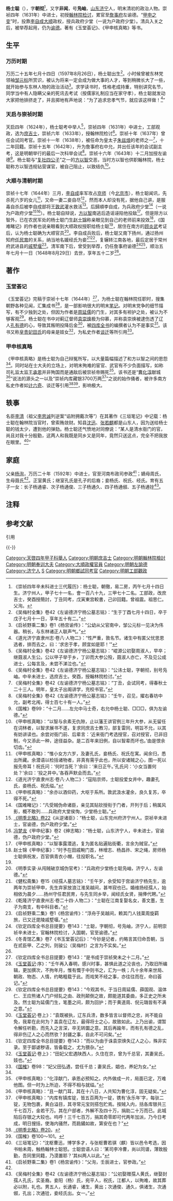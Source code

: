 {{明清人物信息框
| 姓名 = 杨士聪
| 原名 =
| 圖片名稱 = 
| 圖片大小 = 220px
| 圖片說明 = 
| 最高職務 = 大明奉训大夫詹事府左谕德<br>大顺兵政府少堂<br>大清詹事府左谕德
| 最高散阶 =
| 國家 = 
| 爵位 =
| 籍貫 = [[山东|山东]][[兖州府|兖州府]][[济宁州|济宁州]]
| 族裔 = 漢族
| 旗籍 = 
| 字號 = 字朝彻、非闻，號凫岫
| 室名 = 
| 諡號 = 
| 出生日期 = 1597年8月26日
| 出生地點 = 出生地不详
| 逝世日期 = 1648年8月29日
| 逝世地點 = [[江南省|江南省]]常州府武进县
| 墓葬 =
| 配偶 = 正室 黄氏、繼室 孔氏<br>側石 杨氏、祝氏、经氏
| 親屬 = 父 [[杨洵|杨洵]]，嫡母 周氏，母親 聂氏<br>杨通睿、通俊、通久、通俶，通铨
| 出身 = 
*天啓四年甲子科舉人
*崇禎四年辛未科同進士出身
| 經歷 = 
| 著作 =
*《玉堂荟记》
*《甲申核真略》
*《静远堂集》<small> 已佚</small>
*《戊寅杂咏》<small> 已佚</small>
*《济上遗闻》<small> 已佚</small>
}}

'''杨士聪'''（{{Bd|1597年|8月26日|1648年|8月29日|catIdx=Yang杨}}），字'''朝彻'''<ref>《崇祯四年辛未科进士三代履历》：杨士聪，朝徹，易二房，丙午七月十四日生。济宁州人，甲子七十一名，會一百八十九，三甲七十二名。工部政，改庶吉士，癸酉授簡討，丁丑同考，戊寅東宫較書，己卯回籍。曾祖震。祖思仁。父洵。</ref>，又字'''非闻'''，号'''凫岫'''，[[山东|山东]][[济宁|济宁]]人，明末清初的政治人物。崇祯四年（1631年）中进士，初授[[翰林院|翰林院]][[检讨|检讨]]，累官至[[詹事府|詹事府]]左谕德。“[[甲申之變|甲申之变]]”时，投靠[[李自成|李自成]][[大順_(政權)|大顺]]政权，授兵政府少堂（一说为户政府少堂）。清兵入关之后，被举荐起用，仍为[[谕德|谕德]]。著有《玉堂荟记》、《甲申核真略》等书。

==生平==

=== 万历时期 ===
万历二十五年七月十四日（1597年8月26日），杨士聪出生<ref name=":0">《吴梅村全集》卷42《左谕德济宁杨公墓志铭》：“生于丁酉七月十四日，卒于戊子七月十一日，享年五十有二。”</ref>。小时候曾被东林党领袖[[鄒元標|邹元标]]所赏识，被认为将来一定会成为做大事的人才，等到稍微长大了一些，就开始参与东林人物的政治活动<ref>《启祯野乘二集》卷1《杨宫谕传》：“公幼从父官南中，邹公元标一见决为伟器。稍长，与东林诸正人联声气。”</ref>。求学读书时，性格老成持重，特别讲究名节，同学当中有人隐瞒父亲的死讯去考试（按儒家礼制应当在家守孝），杨士聪就发动大家把他排挤走了，并且掷地有声地说：“为了追求忠孝气节，就应该这样做！<ref>《道光济宁直隶州志·卷八·人物二》：“性严重，敦名节。诸生中有匿父忧思恩选者，排而去之，曰：‘求忠于孝，顾宜如是耶！’”</ref>”

=== 天启与崇祯时期 ===
天启四年（1624年），杨士聪考中举人<ref name=":3">《吴梅村全集》卷42《左谕德济宁杨公墓志铭》：“崐源公初娶周淑人，早卒；继聂淑人生公。公以甲子举于乡，丁卯而大参公殁，聂淑人亦亡，不及见公成进士，公每言及，未尝不涕泣也。”</ref>，崇祯四年（1631年）中进士，工部观政，选为[[庶吉士|庶吉士]]，崇祯六年（1633年），授翰林院检讨<ref>《吴梅村全集》卷42《左谕德济宁杨公墓志铭》：“公讳士聪，字朝彻，别号凫岫。中辛未进士，选庶吉士。癸酉，授翰林院检讨。”</ref>。崇祯十年（1637年）曾任会试同考官。崇祯十一年（1638年），被任命为皇太子[[朱慈烺|朱兹烺]]的老师之一<ref>《吴梅村全集》卷42《左谕德济宁杨公墓志铭》：“丁丑，会试同考，得春秋士二十三人。明年，皇太子出阁讲学，充校书官。”</ref>，十二年回籍。崇祯十五年（1642年），升为詹事府右中允，并出任该年的会试副主考，这是明朝举行的最后一次科举会试<ref>《吴梅村全集》卷42《左谕德济宁杨公墓志铭》：“壬午，召见，擢右春坊中允，副考北闱，得士百七十有一人。”</ref>。崇祯十六年（1643年）十二月加授左谕德<ref>《国榷》卷99：“十二月……左允中马士奇，右允中杨士聪、□□□，俱为左谕德。”</ref>。杨士聪与“[[明末四公子|复社四公子]]”之一的[[方以智|方以智]]交恶，当时方以智也供职翰林院，杨士聪称方以智违规钻营谋官，被自己阻止，以致结仇<ref name=":2">《甲申核真略》：“以智与余素无仇隙，止以藩王讲官例三年升大参，从无留任在词林者，以智求展书不遂，复求同庶吉士教习，部复雷同，明旨不允，以其有妨讲读也。余尝对衙门前、后辈言：‘近来衙门考选授官，召对授官，已非旧制，今又添此一种，途径益杂。是二百年来旧例，自以智辈而坏也。’由是恨余切齿。”</ref>。

=== 大顺与清朝时期 ===
崇祯十七年（1644年）三月，[[李自成|李自成]]率军攻占[[京师|京师]]（今[[北京市|北京市]]），杨士聪闻讯，先杀死六岁的女儿<ref>《甲申核真略》：“惟小女方六岁，及妻孔氏，妾杨氏、祝氏在寓。闻余归，悉出所藏。余潜语以检括诸物者，非真有需乎此也，所以安诸贼之心，图一死以报先帝耳！祝氏问：‘何时当死？’余曰：‘来日正午。’孔氏问：‘小女当置何处？’余曰：‘投之井中。’各吞声默会而去。”</ref>，又命一妻二妾自尽<ref>《道光济宁直隶州志·卷八·人物二》：“寇陷京师，士聪投爱女井中，趣妻孔氏，妾杨氏、祝氏缢。”</ref>，然而本人却没有死，据他自己讲，是服毒自杀后被李自成部将[[王敦武|王敦武]]灌水救活<ref>《甲申核真略》：“余亦以酒仰药，大呕于系所。敦武汲水灌余，良久复苏，卒得不死。”</ref>。后歸順李自成，为兵政府少堂<ref name=":1">《国难睹记》：“凡受贼伪命诸臣，亲见其贴钦授衔于门者，开列于后；稍属风影，概不敢列……兵政府大堂侯恂，少堂杨士聪。”</ref>{{noteTag|大顺政权将六部改为六政府，尚书改为大堂，侍郎改为少堂。}}（一说为户政府少堂<ref>[[s:明季北略/卷22#.E6.A5.8A.E5.A3.AB.E8.81.B0|《明季北略》卷22]]《从逆诸臣》：“杨士聪，山东兖州府济宁州人。崇祯辛未进士，官谕德，伪户政府少堂。”</ref><ref>[[冯梦龙|冯梦龙]]《甲申纪事》卷2《绅志略》：“杨士聪，山东济宁人，辛未进士，官谕德，伪户政府少堂。”</ref>）。杨士聪自辩说，[[方以智|方以智]]南逃后造谣诬陷他投敌<ref>《甲申核真略》：“以智事露潜逃，复为匿名贴遍贴街衢，言余为贼官。”</ref>。但是除方以智外，已在农民军处的杨士聪门生[[赵士锦|赵士锦]]称亲眼见到自己的老师前来投效<ref>赵士锦《甲申纪事》：“时予在田戚畹门首，林增志、杨昌祚、宋之绳，房师杨士聪俱祝发，百官俱青衣小帽，往投职名。”</ref>，《国难睹记》的作者也说亲眼看到大顺政权授职给杨士聪<ref name=":1" />，居住在南方的[[顾炎武|顾炎武]]考证后，认为杨士聪确为大顺官员<ref>《明季实录·从闯贼破京城伪官考》：“兵政府少堂杨士聪凫岫，济宁人，左谕德。”</ref>。李自成兵败后，杨士聪又南下扬州，通过扬州知府[[任民育|任民育]]的关系，纳当地名媛经氏为妾<ref>《健松斋集》卷15《经孺人墓志铭》：“壬午岁，余受知于宫谕济宁杨先生，逾两年为崇祯甲申，先生弃家放浪江淮吴越间，甚岑寂也已。婚维扬经孺人，始相依为晨夕……扬州守任君民育，与先生同乡举，闻经氏女贤，捐俸代聘。”</ref><ref>《乾隆济宁直隶州志·卷二十四·人物二》：“士聪在江南复娶名女，善文墨，生子为南支，有中科目者。”</ref>，复辗转江南各地，最后定居于常州府武进县的[[戚墅堰区|戚墅堰]]<ref>《启祯野乘二集》卷1《杨宫谕传》：“浮舟于吴越间，赖其门人钱棻周旋羁旅，已又迁毘陵戚墅堰。”</ref>。清军南下后，曾受到举荐，仍任詹事府谕德<ref>《钦定四库全书总目提要》卷143：“士聪，字朝彻，号凫岫，济宁人，前明崇祯辛未进士，官翰林院检讨，入国朝，官至谕德。”</ref><ref>《冬青馆乙集》卷7《书玉堂荟记后》：“今钞是记者，约略言其归命吾朝，当在贰臣甲、乙之列，则骏公（吴梅村）之言为不实矣。”</ref>，顺治五年七月十一日（1648年8月29日）去世，享年五十二岁<ref name=":0" />。

== 著作 ==
=== 玉堂荟记 ===
《玉堂荟记》完稿于崇祯十七年（1644年）<ref>《钦定四库全书总目提要》卷143：“是书成于崇祯癸未之十二月。”</ref>，为杨士聪在翰林院任职时，搜集朝野各种见闻，汇集成书<ref>《[[s:玉堂薈記|玉堂荟记]]·序》：“壬午再入春明，感兴时事，甚惧此道之沦丧也，乃取旧所编辑，更加撰次，不拘年月，惟有慨于中则书之，汇为一帙；凡十余年来世局、朝政、物态、人情，约略粗载于此。而戏笑不经之事，亦往往而在，命曰荟记。”</ref>，是一部影响很大的明末[[笔记|笔记]]。对明末党争的细节描写，有不少独到之处，但因为作者是[[周延儒|周延儒]]的门生，对其多有袒护之处，被认为不够客观<ref>《钦定四库全书总目提要》卷143：“今观其书，于当日周延儒、薛国观、温体仁、王应熊诸人门户倾轧之由、政刑颠倒之故，颇能道其委曲，多正史之所未及。然士聪为延儒门生，笔墨之间，颇为回护；而于黄道周、倪元璐皆有不满之意。”</ref>。杨士聪在书中对蓟辽督师[[袁崇焕|袁崇焕]]极为仰慕，并称袁崇焕被逮伤透了辽人[[孔有德|孔有德]]的心，导致其叛明投降后金<ref>《[[s:玉堂薈記|玉堂荟记]]·卷上》：“袁既被执，辽东兵溃，数多皆言以督师之忠，尚不能自免，我辈在此何为？盖袁在辽左，最得将士之心，故致如此。上乃出谕，谓暂令解任听勘，而先入之言深，卒无转圜之意。其后再踰年，而有孔有德之乱，得非伤辽人之心而然欤？封疆之事，自此不可问矣。”</ref>，被[[四库全书|四库全书]]的编撰者认为不是事实<ref>《钦定四库全书总目提要》卷143：“而以为由于诛袁崇焕失辽人之心，殊非实录。至于鄙谑秽语，皆备载之，尤为猥杂。”</ref>。该书又称[[田皇貴妃|皇贵妃田氏]]的母亲是妓女<ref>《[[s:玉堂薈記|玉堂荟记]]·卷上》：“田妃父宏遇陕西人，久住在京，曾为千总官，其妻吴氏，妓也。”</ref>，为私史作者[[谈迁|谈迁]]等所引用<ref>《[[国榷|国榷]]》卷98：“妃父田弘遇，尝任千总；妻吴氏，娼也，养妃为女。”</ref>。

=== 甲申核真略 ===
《甲申核真略》是杨士聪为自己辩冤所写，以大量篇幅描述了和方以智之间的恩怨<ref name=":2" />。同时站在士大夫的立场上，对明末殉难的宦官、武官有不少负面描写，如称司礼监太监[[王承恩|王承恩]]并非殉国而是通敌后被崇祯帝赐死<ref>《甲申核真略》：“化淳献门，承恩必预知之。内外做成一片，局面已定，万难他图。但一时为上所迫，不得不相与就缢。”</ref>。该书还是“[[曹化淳|曹化淳]]献城<ref>《甲申核真略》：“且一献门耳，其在十八日，人共知为曹化淳，固无疑矣。”</ref>”说法的源头之一以及“崇祯内库藏银3700万两<ref>《甲申核真略》：“内库有镇库锭，皆五百两为一锭，镌有‘永乐年’字，每驮二锭，无物包裹，黄白溢目，其寻常元宝则搭包贮焉。按贼入内，括各库银共三千七百万，金若干万。其在户部者，外解不及四十万，捐助二十万而已。此城陷后存银之大较也。呜呼！三千七百万，捐其奇零即可代两年加派，乃今日考成，明日搜括，使海内骚然，而扃鐍如故，第安在也？”</ref>”之说的始作俑者，被许多南方私史作者如[[計六奇|计六奇]]、谈迁等引用<ref>[[s:明季北略/卷20|《明季北略》卷20]]。</ref><ref>《国榷》卷100～101。</ref>，影响极大。

== 轶事 ==
名臣[[李清_(崇禎進士)|李清]]（祖父[[李思誠|李思诚]]列逆案“谄附拥戴次等”）在其著作《三垣笔记》中记载：杨士聪在翰林院当官时，曾索贿敛财。知县[[沈迅|沈迅]]、[[张若麒|张若麒]]都是山东人，因为送给杨士聪的钱太少，遭到他的弹劾。杨士聪还气愤地对同僚说：“某人是清水衙门的官，尚且对我十分殷勤，这两人和我既是同乡又是同年，竟然只送这点，完全不把我放在眼里。<ref>《三垣笔记》：“沈枢曹迅，博学多才，与张枢曹若骐（麒）皆以邑令考选，因书帕未周，触杨翰林士聪怒。士聪尝语人曰：‘某司李冷曹，尚以同谱，薄致殷勤，吾同里同籍，乃漠置耶？’其纠两人以此。”</ref>”

== 家庭 ==
父亲[[杨洵|杨洵]]，万历二十年（1592年）中进士，官至河南布政司参政<ref>《启祯野乘二集》卷1《杨宫谕传》：“父洵，壬辰进士，官参政。”</ref>；嫡母周氏，生母聂氏<ref name=":3" />。正室黄氏；继室孔氏是孔子的后裔；妾杨氏、祝氏、经氏。育有五子一女：长子杨通睿、次子杨通俊、三子杨通久、四子杨通俶、五子杨通铨<ref>《吴梅村全集》卷42《左谕德济宁杨公墓志铭》：“公初娶赠孺人黄氏，继娶封孺人孔氏，实圣裔。妾阳（杨）氏，宛平人，祝氏，江都人，以殉难，故其葬必以附，礼也。男五人，长通睿，诸生，黄出；次通俊、通久，俱诸生，次通俶，孔出；次通铨，妾经氏出。女一。”</ref>。

== 注释 ==
{{NoteFoot}}

== 参考文献  ==
; 引用
{{Reflist|2}}

{{-}}
{{崇禎四年辛未科殿試金榜}}

{{DEFAULTSORT:Yang楊}}
[[Category:天啓四年甲子科舉人|Category:天啓四年甲子科舉人]]
[[Category:明朝庶吉士|Category:明朝庶吉士]]
[[Category:明朝翰林院檢討|Category:明朝翰林院檢討]]
[[Category:明朝奉训大夫|Category:明朝奉训大夫]]
[[Category:大順政權官員|Category:大順政權官員]]
[[Category:明朝左諭德|Category:明朝左諭德]]
[[Category:济宁人|Category:济宁人]]
[[Category:楊姓|S]]
[[Category:明朝鄉試同考官|Category:明朝鄉試同考官]]
[[Category:明朝工部觀政|Category:明朝工部觀政]]